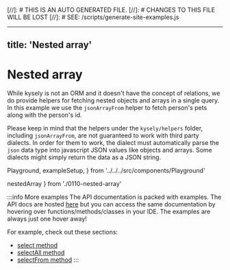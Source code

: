 [//]: # THIS IS AN AUTO GENERATED FILE.
[//]: #  CHANGES TO THIS FILE WILL BE LOST
[//]: # SEE: /scripts/generate-site-examples.js

---
title: 'Nested array'
---

# Nested array

While kysely is not an ORM and it doesn't have the concept of relations, we do provide
helpers for fetching nested objects and arrays in a single query. In this example we
use the `jsonArrayFrom` helper to fetch person's pets along with the person's id.

Please keep in mind that the helpers under the `kysely/helpers` folder, including
`jsonArrayFrom`, are not guaranteed to work with third party dialects. In order for
them to work, the dialect must automatically parse the `json` data type into
javascript JSON values like objects and arrays. Some dialects might simply return
the data as a JSON string.

  Playground,
  exampleSetup,
} from '../../../src/components/Playground'

  nestedArray
} from './0110-nested-array'

<div style={{ marginBottom: '1em' }}>
  <Playground code={nestedArray} setupCode={exampleSetup} />
</div>

:::info More examples
The API documentation is packed with examples. The API docs are hosted [here](https://kysely-org.github.io/kysely/)
but you can access the same documentation by hovering over functions/methods/classes in your IDE. The examples are always
just one hover away!

For example, check out these sections:
 - [select method](https://kysely-org.github.io/kysely/classes/SelectQueryBuilder.html#select)
 - [selectAll method](https://kysely-org.github.io/kysely/classes/SelectQueryBuilder.html#selectAll)
 - [selectFrom method](https://kysely-org.github.io/kysely/classes/Kysely.html#selectFrom)
:::